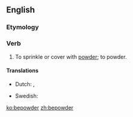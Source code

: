==English==

===Etymology===
{{prefix|be|powder}}

===Verb===
{{en-verb}}

# {{context|transitive|obsolete}} To sprinkle or cover with [[powder]]; to powder.

====Translations====
{{trans-top|sprinkle or cover with powder}}
* Dutch: {{t+|nl|poederen}}, {{t-|nl|bepoederen}}
{{trans-mid}}
* Swedish: {{t-|sv|pudra}}
{{trans-bottom}}

[[ko:bepowder]]
[[zh:bepowder]]
